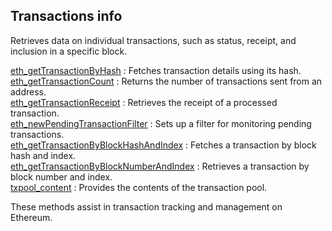 
## Transactions info

Retrieves data on individual transactions, such as status, receipt, and inclusion in a specific block.

[eth_getTransactionByHash](/ethereum-api/transactionsinfo/eth_getTransactionByHash) : Fetches transaction details using its hash.  \
[eth_getTransactionCount](/ethereum-api/transactionsinfo/eth_getTransactionCount) : Returns the number of transactions sent from an address. \
[eth_getTransactionReceipt](/ethereum-api/transactionsinfo/eth_getTransactionReceipt) : Retrieves the receipt of a processed transaction.  \
[eth_newPendingTransactionFilter](/ethereum-api/transactionsinfo/eth_newPendingTransactionFilter) : Sets up a filter for monitoring pending transactions. \
[eth_getTransactionByBlockHashAndIndex](/ethereum-api/transactionsinfo/eth_getTransactionByBlockHashAndIndex) : Fetches a transaction by block hash and index. \
[eth_getTransactionByBlockNumberAndIndex](/ethereum-api/transactionsinfo/eth_getTransactionByBlockNumberAndIndex) : Retrieves a transaction by block number and index. \
[txpool_content](/ethereum-api/transactionsinfo/txpool_content) : Provides the contents of the transaction pool.

These methods assist in transaction tracking and management on Ethereum.

<Space h={16} />
<GetStarted />